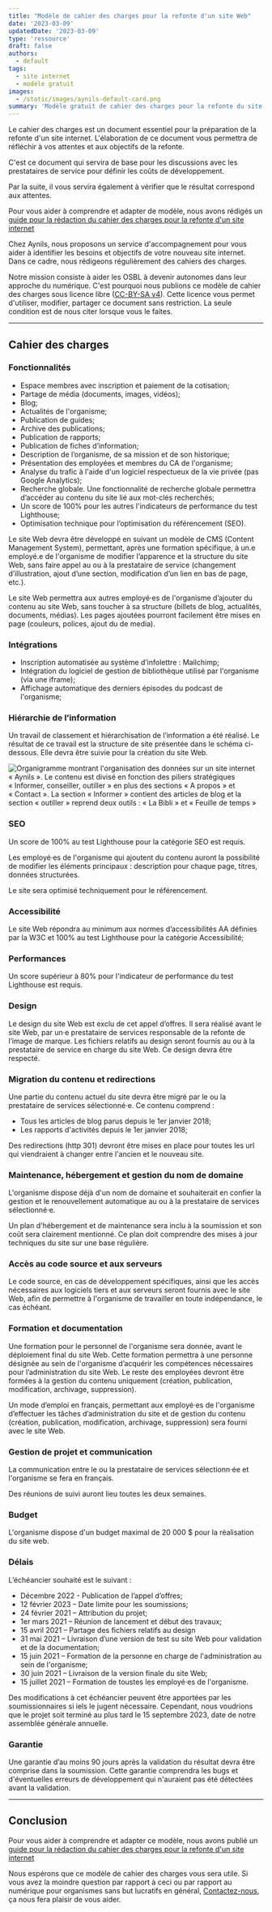 ```yaml
---
title: "Modèle de cahier des charges pour la refonte d'un site Web"
date: '2023-03-09'
updatedDate: '2023-03-09'
type: 'ressource'
draft: false
authors:
  - default
tags:
  - site internet
  - modèle gratuit
images:
  - /static/images/aynils-default-card.png
summary: 'Modèle gratuit de cahier des charges pour la refonte du site internet de votre organisme sans but lucratif.'
---
```


Le cahier des charges est un document essentiel pour la préparation de la refonte d'un site internet. L'élaboration de ce document vous permettra de réfléchir à vos attentes et aux objectifs de la refonte.

C'est ce document qui servira de base pour les discussions avec les prestataires de service pour définir les coûts de développement.

Par la suite, il vous servira également à vérifier que le résultat correspond aux attentes.

Pour vous aider à comprendre et adapter de modèle, nous avons rédigés un [guide pour la rédaction du cahier des charges pour la refonte d'un site internet](/information/guide-cahier-des-charges-refonte-site-internet)

Chez Aynils, nous proposons un service d'accompagnement pour vous aider à identifier les besoins et objectifs de votre nouveau site internet. Dans ce cadre, nous rédigeons régulièrement des cahiers des charges.

Notre mission consiste à aider les OSBL à devenir autonomes dans leur approche du numérique. C'est pourquoi nous publions ce modèle de cahier des charges sous licence libre ([CC-BY-SA v4](https://creativecommons.org/licenses/by-sa/4.0/deed.fr)). Cette licence vous permet d'utiliser, modifier, partager ce document sans restriction. La seule condition est de nous citer lorsque vous le faites.

<TOCInline toc={props.toc} toHeading={3} asDisclosure={true} />

---

## Cahier des charges

### Fonctionnalités

- Espace membres avec inscription et paiement de la cotisation;
- Partage de média (documents, images, vidéos);
- Blog;
- Actualités de l'organisme;
- Publication de guides;
- Archive des publications;
- Publication de rapports;
- Publication de fiches d’information;
- Description de l’organisme, de sa mission et de son historique;
- Présentation des employées et membres du CA de l'organisme;
- Analyse du trafic à l'aide d'un logiciel respectueux de la vie privée (pas Google Analytics);
- Recherche globale. Une fonctionnalité de recherche globale permettra d’accéder au contenu du site lié aux mot-clés recherchés;
- Un score de 100% pour les autres l'indicateurs de performance du test Lighthouse;
- Optimisation technique pour l’optimisation du référencement (SEO).

Le site Web devra être développé en suivant un modèle de CMS (Content Management System), permettant, après une formation spécifique, à un.e employé.e de l'organisme de modifier l’apparence et la structure du site Web, sans faire appel au ou à la prestataire de service (changement d’illustration, ajout d’une section, modification d’un lien en bas de page, etc.).

Le site Web permettra aux autres employé·es de l'organisme d’ajouter du contenu au site Web, sans toucher à sa structure (billets de blog, actualités, documents, médias). Les pages ajoutées pourront facilement être mises en page (couleurs, polices, ajout du de media).

### Intégrations

- Inscription automatisée au système d’infolettre : Mailchimp;
- Intégration du logiciel de gestion de bibliothèque utilisé par l'organisme (via une iframe);
- Affichage automatique des derniers épisodes du podcast de l'organisme;

### Hiérarchie de l’information

Un travail de classement et hiérarchisation de l’information a été réalisé. Le résultat de ce travail est la structure de site présentée dans le schéma ci-dessous. Elle devra être suivie pour la création du site Web.

![Organigramme montrant l'organisation des données sur un site internet « Aynils ». Le contenu est divisé en fonction des piliers stratégiques « Informer, conseiller, outiller » en plus des sections « A propos » et « Contact ». La section « Informer » contient des articles de blog et la section « outiller » reprend deux outils : « La Bibli » et « Feuille de temps »](/Users/seraphinvandegar/dev/aynils/public/static/images/blog/information-hierarchy.png)

### SEO

Un score de 100% au test Lighthouse pour la catégorie SEO est requis.

Les employé·es de l'organisme qui ajoutent du contenu auront la possibilité de modifier les éléments principaux : description pour chaque page, titres, données structurées.

Le site sera optimisé techniquement pour le référencement.

### Accessibilité

Le site Web répondra au minimum aux normes d’accessibilités AA définies par la W3C et 100% au test Lighthouse pour la catégorie Accessibilité;

### Performances

Un score supérieur à 80% pour l'indicateur de performance du test Lighthouse est requis.

### Design

Le design du site Web est exclu de cet appel d’offres. Il sera réalisé avant le site Web, par un·e prestataire de services responsable de la refonte de l’image de marque. Les fichiers relatifs au design seront fournis au ou à la prestataire de service en charge du site Web. Ce design devra être respecté.

### Migration du contenu et redirections

Une partie du contenu actuel du site devra être migré par le ou la prestataire de services sélectionné·e. Ce contenu comprend :

- Tous les articles de blog parus depuis le 1er janvier 2018;
- Les rapports d'activités depuis le 1er janvier 2018;

Des redirections (http 301) devront être mises en place pour toutes les url qui viendraient à changer entre l'ancien et le nouveau site.

### Maintenance, hébergement et gestion du nom de domaine

L'organisme dispose déjà d'un nom de domaine et souhaiterait en confier la gestion et le renouvellement automatique au ou à la prestataire de services sélectionné·e.

Un plan d'hébergement et de maintenance sera inclu à la soumission et son coût sera clairement mentionné. Ce plan doit comprendre des mises à jour techniques du site sur une base régulière.

### Accès au code source et aux serveurs

Le code source, en cas de développement spécifiques, ainsi que les accès nécessaires aux logiciels tiers et aux serveurs seront fournis avec le site Web, afin de permettre à l'organisme de travailler en toute indépendance, le cas échéant.

### Formation et documentation

Une formation pour le personnel de l'organisme sera donnée, avant le déploiement final du site Web. Cette formation permettra à une personne désignée au sein de l'organisme d’acquérir les compétences nécessaires pour l’administration du site Web. Le reste des employées devront être formées à la gestion du contenu uniquement (création, publication, modification, archivage, suppression).

Un mode d’emploi en français, permettant aux employé·es de l'organisme d’effectuer les tâches d’administration du site et de gestion du contenu (création, publication, modification, archivage, suppression) sera fourni avec le site Web.

### Gestion de projet et communication

La communication entre le ou la prestataire de services sélectionn·ée et l'organisme se fera en français.

Des réunions de suivi auront lieu toutes les deux semaines.

### Budget

L'organisme dispose d'un budget maximal de 20 000 $ pour la réalisation du site web.

### Délais

L’échéancier souhaité est le suivant :

- Décembre 2022 - Publication de l’appel d’offres;
- 12 février 2023 – Date limite pour les soumissions;
- 24 février 2021 – Attribution du projet;
- 1er mars 2021 – Réunion de lancement et début des travaux;
- 15 avril 2021 – Partage des fichiers relatifs au design
- 31 mai 2021 – Livraison d’une version de test su site Web pour validation et de la documentation;
- 15 juin 2021 – Formation de la personne en charge de l'administration au sein de l'organisme;
- 30 juin 2021 – Livraison de la version finale du site Web;
- 15 juillet 2021 – Formation de toustes les employé·es de l'organisme.

Des modifications à cet échéancier peuvent être apportées par les soumissionnaires si iels le jugent nécessaire. Cependant, nous voudrions que le projet soit terminé au plus tard le 15 septembre 2023, date de notre assemblée générale annuelle.

### Garantie

Une garantie d’au moins 90 jours après la validation du résultat devra être comprise dans la soumission. Cette garantie comprendra les bugs et d'éventuelles erreurs de développement qui n'auraient pas été détectées avant la validation.

---

## Conclusion

Pour vous aider à comprendre et adapter ce modèle, nous avons publié un [guide pour la rédaction du cahier des charges pour la refonte d'un site internet](/information/guide-cahier-des-charges-refonte-site-internet)

Nous espérons que ce modèle de cahier des charges vous sera utile. Si vous avez la moindre question par rapport à ceci ou par rapport au numérique pour organismes sans but lucratifs en général, [Contactez-nous](/contact), ça nous fera plaisir de vous aider.
